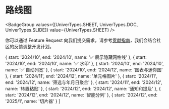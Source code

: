 
# 路线图

<BadgeGroup values={[UniverTypes.SHEET, UniverTypes.DOC, UniverTypes.SLIDE]} value={UniverTypes.SHEET} />

你可以通过 Feature Request 向我们提交需求，请参考[贡献指南](/guides/sheet/contributing)，我们会结合社区的反馈调整开发计划。

  {
    start: '2024/10',
    end: '2024/10',
    name: '✅ 展示隐藏网格线'
  },
  {
    start: '2024/10',
    end: '2024/10',
    name: '✅ 水印'
  },
  {
    start: '2024/10',
    end: '2024/10',
    name: '✅ 自动列宽'
  },
  {
    start: '2024/10',
    end: '2024/12',
    name: '图表与迷你图'
  },
  {
    start: '2024/11',
    end: '2024/12',
    name: '单元格图片'
  },
  {
    start: '2024/11',
    end: '2024/12',
    name: '筛选与年月日聚合'
  },
  {
    start: '2024/11',
    end: '2024/12',
    name: '转置粘贴'
  },
  {
    start: '2024/12',
    end: '2024/12',
    name: '通知和提及'
  },
  {
    start: '2024/12',
    end: '2024/12',
    name: '智能分列'
  },
    {
    start: '2024/12',
    end: '2025/1',
    name: '切片器'
  }
]

<Roadmap data={data} />

